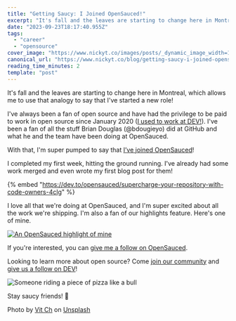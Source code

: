 ```yaml
---
title: "Getting Saucy: I Joined OpenSauced!"
excerpt: "It's fall and the leaves are starting to change here in Montreal, which allows me to use that analogy..."
date: "2023-09-23T18:17:40.955Z"
tags:
  - "career"
  - "opensource"
cover_image: "https://www.nickyt.co/images/posts/_dynamic_image_width=1000,height=420,fit=cover,gravity=auto,format=auto_https%3A%2F%2Fdev-to-uploads.s3.amazonaws.com%2Fuploads%2Farticles%2F4fxn0z7bv03dvgcezqmt.jpg"
canonical_url: "https://www.nickyt.co/blog/getting-saucy-i-joined-opensauced-2ici/"
reading_time_minutes: 2
template: "post"
---
```


It's fall and the leaves are starting to change here in Montreal, which allows me to use that analogy to say that I've started a new role!

I've always been a fan of open source and have had the privilege to be paid to work in open source since January 2020 ([I used to work at DEV!](https://dev.to/nickytonline/a-new-year-a-new-start-i-m-joining-the-dev-team-3ap0)). I've been a fan of all the stuff Brian Douglas (@bdougieyo) did at GitHub and what he and the team have been doing at OpenSauced.

With that, I'm super pumped to say that [I’ve joined OpenSauced](https://www.linkedin.com/posts/nickytonline_today-is-my-first-day-opensauced-im-looking-activity-7109549689242312704-g4_c)!

I completed my first week, hitting the ground running. I've already had some work merged and even wrote my first blog post for them!

{% embed "https://dev.to/opensauced/supercharge-your-repository-with-code-owners-4clg" %}

I love all that we're doing at OpenSauced, and I'm super excited about all the work we're shipping. I'm also a fan of our highlights feature. Here's one of mine.

[![An OpenSauced highlight of mine](https://www.nickyt.co/images/posts/_uploads_articles_af8k2ex8rl326bhumdat.png)](https://insights.opensauced.pizza/feed/432)

If you're interested, you can [give me a follow on OpenSauced](https://insights.opensauced.pizza/user/nickytonline?tab=highlights).

Looking to learn more about open source? Come [join our community](https://discord.com/invite/U2peSNf23P) and [give us a follow on DEV](https://dev.to/opensauced)!

![Someone riding a piece of pizza like a bull](https://media.giphy.com/media/10kxE34bJPaUO4/giphy.gif)

Stay saucy friends! 🍕

Photo by <a href="https://unsplash.com/@v_uk_europe?utm_source=unsplash&utm_medium=referral&utm_content=creditCopyText">Vit Ch</a> on <a href="https://unsplash.com/photos/Oxb84ENcFfU?utm_source=unsplash&utm_medium=referral&utm_content=creditCopyText">Unsplash</a>
